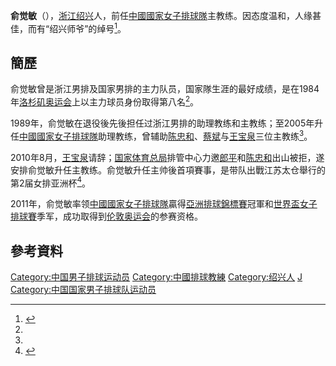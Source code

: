 {{Infobox 排球選手
| name           = 俞觉敏
| image          =
| imagesize      =
| caption        =
| fullname       = 
| nickname       = 
| nationality    = {{PRC}}
| birth_date    = {{Birth date and age|1960|5|11}}<ref name="伦敦奥运">{{cite web|title=2012伦敦奥运会中国体育代表团成员名录 - 俞觉敏|url=http://2012teamchina.olympic.cn/index.php/personview/persons/15911|accessdate=2012-07-15|archive-date=2012-08-15|archive-url=https://web.archive.org/web/20120815044302/http://2012teamchina.olympic.cn/index.php/personview/persons/15911|dead-url=no}}{{zh-cn}}</ref>
| birth_place   = {{CHN}}[[浙江省|浙江省]][[绍兴市|绍兴市]]<ref name="伦敦奥运"/>
| death_date    =
| death_place   =
| hometown       = 
| height         = {{height|m=1.93}}<ref name="伦敦奥运"/>
| weight         = {{weight|kg=110}}<ref name="伦敦奥运"/>
| spike          = 
| block          =
| position       = 
| currentnumber  = 
| currentclub    = 
| clubs          =
| nationalyears  = 
| nationalteam   = {{flagicon|CHN}} [[中國國家女子排球隊|中國]]
| updated        = 
| medaltemplates =
}}
'''俞觉敏'''（{{bd|1960年|5月11日||}}），[[浙江|浙江]][[绍兴|绍兴]]人，前任[[中國國家女子排球隊|中國國家女子排球隊]]主教练。因态度温和，人缘甚佳，而有“绍兴师爷”的绰号<ref name="新快报">{{cite news|title=俞觉敏堪称女排绍兴师爷 周苏红救火还兼顾读书|url=http://sports.sohu.com/20100916/n274962938.shtml|newspaper=新快报|date=2010-09-16|accessdate=2012-07-15|archive-date=2019-05-12|archive-url=https://web.archive.org/web/20190512002612/http://sports.sohu.com/20100916/n274962938.shtml|dead-url=no}}</ref>。

==簡歷==
俞觉敏曾是浙江男排及国家男排的主力队员，国家隊生涯的最好成绩，是在1984年[[洛杉矶奥运会|洛杉矶奥运会]]上以主力球员身份取得第八名<ref name="新快报"/>。

1989年，俞觉敏在退役後先後担任过浙江男排的助理教练和主教练；至2005年升任[[中國國家女子排球隊|中國國家女子排球隊]]助理教练，曾辅助[[陈忠和|陈忠和]]、[[蔡斌|蔡斌]]与[[王宝泉|王宝泉]]三位主教练<ref name="新快报"/>。

2010年8月，[[王宝泉|王宝泉]]请辞；[[国家体育总局|国家体育总局]]排管中心力邀[[郎平|郎平]]和[[陈忠和|陈忠和]]出山被拒，遂安排俞觉敏升任主教练。俞觉敏升任主帅後首項賽事，是带队出戰江苏太仓舉行的第2届女排亚洲杯<ref>{{cite news|title=俞觉敏转正后首秀轻松取胜 绍兴师爷第一次自评7分|url=http://sports.sina.com.cn/o/2010-09-20/04075210452.shtml|newspaper=广州日报|date=2010-09-20|accessdate=2012-07-15|archive-date=2019-05-11|archive-url=https://web.archive.org/web/20190511164528/http://sports.sina.com.cn/o/2010-09-20/04075210452.shtml|dead-url=no}}</ref>。

2011年，俞觉敏率领[[中國國家女子排球隊|中國國家女子排球隊]]贏得[[2011年亞洲女子排球錦標賽|亞洲排球錦標賽]]冠軍和[[2011年世界盃女子排球賽|世界盃女子排球賽]]季军，成功取得到[[伦敦奥运会|伦敦奥运会]]的参赛资格。

==參考資料==
{{Reflist}}

{{2010年亚运会中国女子排球队}}
{{2011年世界盃中國女子排球隊}}
{{2012年夏季奧運會中國國家女子排球隊}}

{{Authority control}}
{{DEFAULTSORT:Yu Juemin}}
[[Category:中国男子排球运动员|Category:中国男子排球运动员]]
[[Category:中國排球教練|Category:中國排球教練]]
[[Category:绍兴人|Category:绍兴人]]
[[Category:俞姓|J]]
[[Category:中国国家男子排球队运动员|Category:中国国家男子排球队运动员]]